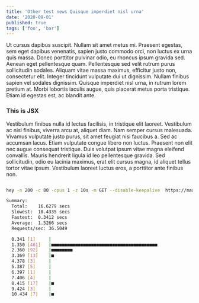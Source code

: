 ```yaml
---
title: 'Other test news Quisque imperdiet nisl urna'
date: '2020-09-01'
published: true
tags: ['foo', 'bar']
---
```


Ut cursus dapibus suscipit. Nullam sit amet metus mi. Praesent egestas, sem eget dapibus venenatis, sapien justo commodo orci, non luctus ex urna quis massa. Donec porttitor pulvinar odio, eu rhoncus ipsum gravida sed. Aenean eget pellentesque quam. Pellentesque sed velit rutrum purus sollicitudin sodales. Aliquam vitae massa maximus, efficitur justo non, consectetur elit. Integer tincidunt vulputate dui ut dignissim. Nullam finibus sapien vel sodales dignissim. Quisque imperdiet nisl urna, in rutrum lorem pretium at. Morbi lobortis iaculis augue, quis placerat metus porta tristique. Etiam id egestas est, ac blandit ante.

<div style={{ padding: '20px', backgroundColor: '#07c', marginBottom: '12px' }}>
  <h3>This is JSX</h3>
</div>


Vestibulum finibus nulla id lectus facilisis, in tristique elit laoreet. Vestibulum ac nisi finibus, viverra arcu at, aliquet diam. Nam semper cursus malesuada. Vivamus vulputate justo purus, sit amet feugiat nisi faucibus a. Sed ac accumsan lacus. Etiam vulputate congue libero non luctus. Praesent non elit nec augue consequat tristique. Duis volutpat ipsum vitae magna eleifend convallis. Mauris hendrerit ligula id leo pellentesque gravida. Sed sollicitudin, odio eu lacinia maximus, erat elit cursus magna, id aliquet tellus tortor vitae ipsum. Vestibulum laoreet luctus eros, a porttitor ante finibus non.


```bash

hey -n 200 -c 80 -cpus 1 -z 10s -m GET --disable-keepalive  https://maapteh.vercel.app/news/other-test

Summary:
  Total:	16.6279 secs
  Slowest:	10.4335 secs
  Fastest:	0.3412 secs
  Average:	1.5266 secs
  Requests/sec:	36.5049

  0.341 [1]	    |
  1.350 [461]	|■■■■■■■■■■■■■■■■■■■■■■■■■■■■■■■■■■■■■■■■
  2.360 [92]	|■■■■■■■■
  3.369 [13]	|■
  4.378 [3]	    |
  5.387 [5]	    |
  6.397 [1]	    |
  7.406 [4]	    |
  8.415 [17]	|■
  9.424 [3]	    |
  10.434 [7]	|■
```
